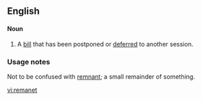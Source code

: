 ==English==

====Noun====
{{rfc-level|Noun at L4+ not in L3 POS section}}
{{en-noun}}

# {{UK|law|jargon|Parliament}} A [[bill]] that has been postponed or [[deferred]] to another session.

===Usage notes===
Not to be confused with [[remnant]]; a small remainder of something.

[[vi:remanet]]